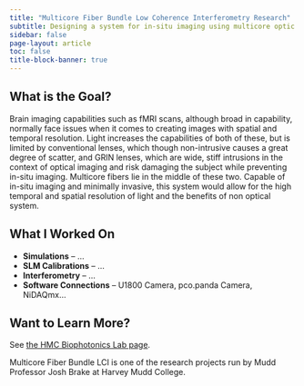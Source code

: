 ```yaml
---
title: "Multicore Fiber Bundle Low Coherence Interferometry Research"
subtitle: Designing a system for in-situ imaging using multicore optic fiber
sidebar: false
page-layout: article
toc: false
title-block-banner: true
---
```


## What is the Goal?
Brain imaging capabilities such as fMRI scans, although broad in capability, normally face issues when it comes to creating images with spatial and temporal resolution. Light increases the capabilities of both of these, but is limited by conventional lenses, which though non-intrusive causes a great degree of scatter, and GRIN lenses, which are wide, stiff intrusions in the context of optical imaging and risk damaging the subject while preventing in-situ imaging. Multicore fibers lie in the  middle of these two. Capable of in-situ imaging and minimally invasive, this system would allow for the high temporal and spatial resolution of light and the benefits of non optical system.

## What I Worked On


* **Simulations** – ...
* **SLM Calibrations** – ...
* **Interferometry** – ...
* **Software Connections** – U1800 Camera, pco.panda Camera, NiDAQmx...

## Want to Learn More?
See [the HMC Biophotonics Lab page](https://pages.hmc.edu/biophotonics/).

Multicore Fiber Bundle LCI is one of the research projects run by Mudd Professor Josh Brake at Harvey Mudd College.